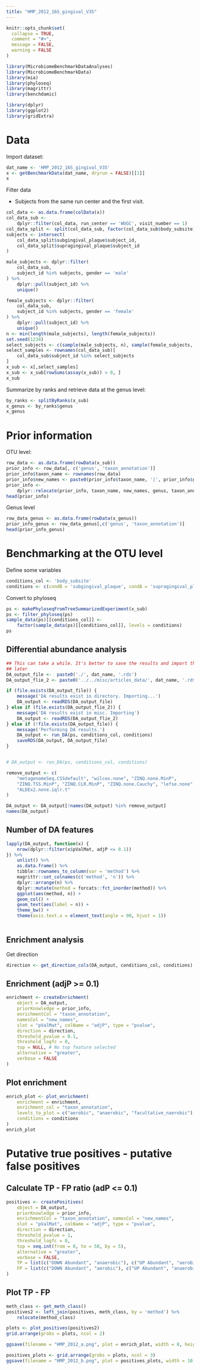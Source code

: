 ```yaml
---
title: "HMP_2012_16S_gingival_V35"
---
```


```r
knitr::opts_chunk$set(
  collapse = TRUE,
  comment = "#>",
  message = FALSE,
  warning = FALSE
)
```

```r
library(MicrobiomeBenchmarkDataAnalyses)
library(MicrobiomeBenchmarkData)
library(mia)
library(phyloseq)
library(magrittr)
library(benchdamic)

library(dplyr)
library(ggplot2)
library(gridExtra)
```

# Data

Import dataset:

```r
dat_name <- 'HMP_2012_16S_gingival_V35'
x <- getBenchmarkData(dat_name, dryrun = FALSE)[[1]]
x
```
Filter data

+ Subjects from the same run center and the first visit.

```r
col_data <- as.data.frame(colData(x))
col_data_sub <-
    dplyr::filter(col_data, run_center == 'WUGC', visit_number == 1)
col_data_split <- split(col_data_sub, factor(col_data_sub$body_subsite))
subjects <- intersect(
    col_data_split$subgingival_plaque$subject_id,
    col_data_split$supragingival_plaque$subject_id
)

male_subjects <- dplyr::filter(
    col_data_sub,
    subject_id %in% subjects, gender == 'male'
) %>% 
    dplyr::pull(subject_id) %>% 
    unique()

female_subjects <- dplyr::filter(
    col_data_sub,
    subject_id %in% subjects, gender == 'female'
) %>% 
    dplyr::pull(subject_id) %>% 
    unique()
n <- min(length(male_subjects), length(female_subjects))
set.seed(1234)
select_subjects <- c(sample(male_subjects, n), sample(female_subjects, n))
select_samples <- rownames(col_data_sub)[
    col_data_sub$subject_id %in% select_subjects
]
x_sub <- x[,select_samples]
x_sub <- x_sub[rowSums(assay(x_sub)) > 0, ]
x_sub
```

Summarize by ranks and retrieve data at the genus level:

```r
by_ranks <- splitByRanks(x_sub)
x_genus <- by_ranks$genus
x_genus
```

# Prior information

OTU level:

```r
row_data <- as.data.frame(rowData(x_sub))
prior_info <- row_data[, c('genus', 'taxon_annotation')]
prior_info$taxon_name <- rownames(row_data)
prior_info$new_names <- paste0(prior_info$taxon_name, '|', prior_info$genus)
prior_info <- 
    dplyr::relocate(prior_info, taxon_name, new_names, genus, taxon_annotation)
head(prior_info)
```

Genus level

```r
row_data_genus <- as.data.frame(rowData(x_genus))
prior_info_genus <- row_data_genus[,c('genus', 'taxon_annotation')]
head(prior_info_genus)
```

# Benchmarking at the OTU level

Define some variables

```r
conditions_col <- 'body_subsite'
conditions <- c(condB = 'subgingival_plaque', condA = 'supragingival_plaque')
```

Convert to phyloseq

```r
ps <- makePhyloseqFromTreeSummarizedExperiment(x_sub)
ps <- filter_phyloseq(ps)
sample_data(ps)[[conditions_col]] <- 
    factor(sample_data(ps)[[conditions_col]], levels = conditions)
ps
```

## Differential abundance analysis

```r
## This can take a while. It's better to save the results and import them back
## later
DA_output_file <-  paste0('./', dat_name, '.rds')
DA_output_flie_2 <- paste0('../../misc/articles_data/', dat_name, '.rds')

if (file.exists(DA_output_file)) {
    message('DA results exist in directory. Importing...')
    DA_output <- readRDS(DA_output_file)
} else if (file.exists(DA_output_flie_2)) {
    message('DA results exist in misc. Importing')
    DA_output <- readRDS(DA_output_flie_2)
} else if (!file.exists(DA_output_file)) {
    message('Performing DA results.')
    DA_output <- run_DA(ps, conditions_col, conditions)
    saveRDS(DA_output, DA_output_file) 
}


# DA_output <- run_DA(ps, conditions_col, conditions)
```


```r
remove_output <- c(
    "metagenomeSeq.CSSdefault", "wilcox.none", "ZINQ.none.MinP", 
    "ZINQ.TSS.MinP", "ZINQ.CLR.MinP", "ZINQ.none.Cauchy", "lefse.none", 
    "ALDEx2.none.iqlr.t"
)

DA_output <- DA_output[!names(DA_output) %in% remove_output]
names(DA_output)
```




## Number of DA features

```r
lapply(DA_output, function(x) {
    nrow(dplyr::filter(x$pValMat, adjP <= 0.1))
}) %>% 
    unlist() %>% 
    as.data.frame() %>% 
    tibble::rownames_to_column(var = 'method') %>% 
    magrittr::set_colnames(c('method', 'n')) %>% 
    dplyr::arrange(n) %>% 
    dplyr::mutate(method = forcats::fct_inorder(method)) %>% 
    ggplot(aes(method, n)) +
    geom_col() + 
    geom_text(aes(label = n)) +
    theme_bw() +
    theme(axis.text.x = element_text(angle = 90, hjust = 1))
    
```



## Enrichment analysis


Get direction 

```r
direction <- get_direction_cols(DA_output, conditions_col, conditions)
```

## Enrichment (adjP >= 0.1)

```r
enrichment <- createEnrichment(
    object = DA_output,
    priorKnowledge = prior_info,
    enrichmentCol = "taxon_annotation",
    namesCol = "new_names",
    slot = "pValMat", colName = "adjP", type = "pvalue",
    direction = direction,
    threshold_pvalue = 0.1,
    threshold_logfc = 0,
    top = NULL, # No top feature selected
    alternative = "greater",
    verbose = FALSE 
)
```

## Plot enrichment

```r
enrich_plot <- plot_enrichment(
    enrichment = enrichment, 
    enrichment_col = "taxon_annotation",
    levels_to_plot = c("aerobic", "anaerobic", "facultative_naerobic"),
    conditions = conditions
)
enrich_plot

```

# Putative true positives - putative false positives

## Calculate TP - FP ratio (adP <= 0.1)

```r
positives <- createPositives(
    object = DA_output, 
    priorKnowledge = prior_info, 
    enrichmentCol = "taxon_annotation", namesCol = "new_names",
    slot = "pValMat", colName = "adjP", type = "pvalue",
    direction = direction,
    threshold_pvalue = 1,
    threshold_logfc = 0,
    top = seq.int(from = 0, to = 50, by = 5),
    alternative = "greater",
    verbose = FALSE,
    TP = list(c("DOWN Abundant", "anaerobic"), c("UP Abundant", "aerobic")),
    FP = list(c("DOWN Abundant", "aerobic"), c("UP Abundant", "anaerobic"))
)
```

## Plot TP - FP 

```r
meth_class <- get_meth_class() 
positives2 <- left_join(positives, meth_class, by = 'method') %>% 
    relocate(method_class)
```


```r
plots <- plot_positives(positives2)
grid.arrange(grobs = plots, ncol = 2)

```


```r
ggsave(filename = "HMP_2012_a.png", plot = enrich_plot, width = 8, height = 5)

positives_plots <- grid.arrange(grobs = plots, ncol = 3)
ggsave(filename = "HMP_2012_b.png", plot = positives_plots, width = 10, height = 6)
```

